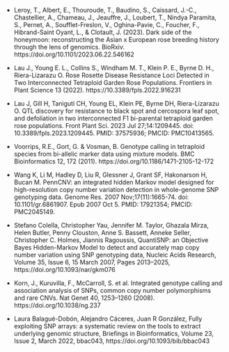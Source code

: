 * Leroy, T., Albert, E., Thouroude, T., Baudino, S., Caissard, J.-C., Chastellier, A., Chameau, J., Jeauffre, J., Loubert, T., Nindya Paramita, S., Pernet, A., Soufflet-Freslon, V., Oghina-Pavie, C., Foucher, F., Hibrand-Saint Oyant, L., & Clotault, J. (2023). Dark side of the honeymoon: reconstructing the Asian x European rose breeding history through the lens of genomics. BioRxiv. https://doi.org/10.1101/2023.06.22.546162

* Lau J., Young E. L., Collins S., Windham M. T., Klein P. E., Byrne D. H., Riera-Lizarazu O. Rose Rosette Disease Resistance Loci Detected in Two Interconnected Tetraploid Garden Rose Populations. Frontiers in Plant Science 13 (2022). https://10.3389/fpls.2022.916231 

* Lau J, Gill H, Taniguti CH, Young EL, Klein PE, Byrne DH, Riera-Lizarazu O. QTL discovery for resistance to black spot and cercospora leaf spot, and defoliation in two interconnected F1 bi-parental tetraploid garden rose populations. Front Plant Sci. 2023 Jul 27;14:1209445. doi: 10.3389/fpls.2023.1209445. PMID: 37575936; PMCID: PMC10413565.

* Voorrips, R.E., Gort, G. & Vosman, B. Genotype calling in tetraploid species from bi-allelic marker data using mixture models. BMC Bioinformatics 12, 172 (2011). https://doi.org/10.1186/1471-2105-12-172

* Wang K, Li M, Hadley D, Liu R, Glessner J, Grant SF, Hakonarson H, Bucan M. PennCNV: an integrated hidden Markov model designed for high-resolution copy number variation detection in whole-genome SNP genotyping data. Genome Res. 2007 Nov;17(11):1665-74. doi: 10.1101/gr.6861907. Epub 2007 Oct 5. PMID: 17921354; PMCID: PMC2045149.

* Stefano Colella, Christopher Yau, Jennifer M. Taylor, Ghazala Mirza, Helen Butler, Penny Clouston, Anne S. Bassett, Anneke Seller, Christopher C. Holmes, Jiannis Ragoussis, QuantiSNP: an Objective Bayes Hidden-Markov Model to detect and accurately map copy number variation using SNP genotyping data, Nucleic Acids Research, Volume 35, Issue 6, 15 March 2007, Pages 2013–2025, https://doi.org/10.1093/nar/gkm076

* Korn, J., Kuruvilla, F., McCarroll, S. et al. Integrated genotype calling and association analysis of SNPs, common copy number polymorphisms and rare CNVs. Nat Genet 40, 1253–1260 (2008). https://doi.org/10.1038/ng.237

* Laura Balagué-Dobón, Alejandro Cáceres, Juan R González, Fully exploiting SNP arrays: a systematic review on the tools to extract underlying genomic structure, Briefings in Bioinformatics, Volume 23, Issue 2, March 2022, bbac043, https://doi.org/10.1093/bib/bbac043